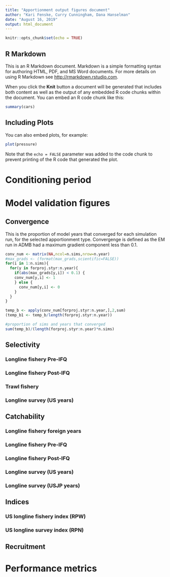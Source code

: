 ```yaml
---
title: "Apportionment output figures document"
author: "Kari Fenske, Curry Cunningham, Dana Hanselman"
date: "August 16, 2019"
output: html_document
---
```


```r
knitr::opts_chunk$set(echo = TRUE)
```

## R Markdown

This is an R Markdown document. Markdown is a simple formatting syntax for authoring HTML, PDF, and MS Word documents. For more details on using R Markdown see <http://rmarkdown.rstudio.com>.

When you click the **Knit** button a document will be generated that includes both content as well as the output of any embedded R code chunks within the document. You can embed an R code chunk like this:

```r
summary(cars)
```

## Including Plots

You can also embed plots, for example:

```r
plot(pressure)
```

Note that the `echo = FALSE` parameter was added to the code chunk to prevent printing of the R code that generated the plot.

# Conditioning period


# Model validation figures
## Convergence
This is the proportion of model years that converged for each simulation run, for the selected apportionment type. Convergenge is defined as the EM run in ADMB had a maximum gradient component less than 0.1.
```r
conv_num <- matrix(NA,ncol=n.sims,nrow=n.year)
#max_grads <- (format(max_grads,scientific=FALSE))
for(i in 1:n.sims){
  for(y in forproj.styr:n.year){
    if(abs(max_grads[y,i]) < 0.1) {
    conv_num[y,i] <- 1      
    } else {
      conv_num[y,i] <- 0        
    }
  }
}

temp_b <- apply(conv_num[forproj.styr:n.year,],2,sum)
(temp_b1 <- temp_b/length(forproj.styr:n.year))

#proportion of sims and years that converged
sum(temp_b)/(length(forproj.styr:n.year)*n.sims) 
```

## Selectivity
### Longline fishery Pre-IFQ

### Longline fishery Post-IFQ

### Trawl fishery

### Longline survey (US years)


## Catchability
### Longline fishery foreign years

### Longline fishery Pre-IFQ

### Longline fishery Post-IFQ

### Longline survey (US years)

### Longline survey (USJP years)


## Indices
### US longline fishery index (RPW)

### US longline survey index (RPN)

## Recruitment


# Performance metrics


